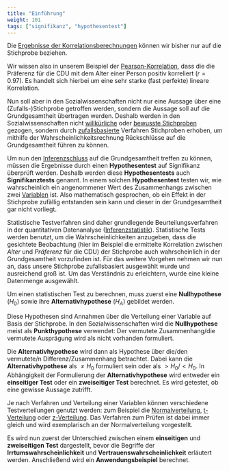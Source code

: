 ```yaml
---
title: "Einführung"
weight: 101
tags: ["signifikanz", "hypothesentest"]
---
```


Die [Ergebnisse der Korrelationsberechnungen](../../../LM3/chapter2/subchapter3/page-2-3-a/) können wir bisher nur auf die Stichprobe beziehen.

Wir wissen also in unserem Beispiel der [Pearson-Korrelation](../../glossar/pearsonsr/index.html), dass die die Präferenz für die CDU mit dem Alter einer Person positiv korreliert ($r=0.97$). Es handelt sich hierbei um eine sehr starke (fast perfekte) lineare Korrelation.

Nun soll aber in den Sozialwissenschaften nicht nur eine Aussage über eine (Zufalls-)Stichprobe getroffen werden, sondern die Aussage soll auf die Grundgesamtheit übertragen werden. Deshalb werden in den Sozialwissenschaften nicht [willkürliche](../../glossar/willkuerlicheauswahl/index.html) oder [bewusste Stichproben](../../glossar/bewussteauswahl/index.html) gezogen, sondern durch [zufallsbasierte](../../glossar/zufallsstichprobe/index.html) Verfahren Stichproben erhoben, um mithilfe der Wahrscheinlichkeitsrechnung Rückschlüsse auf die Grundgesamtheit führen zu können.

Um nun den [Inferenzschluss](../../glossar/inferenzstatistik/index.html) auf die Grundgesamtheit treffen zu können, müssen die Ergebnisse durch einen **Hypothesentest** auf Signifikanz überprüft werden. Deshalb werden diese **Hypothesentests** auch **Signifikanztests** genannt. In einem solchen **Hypothesentest** testen wir, wie wahrscheinlich ein angenommener Wert des Zusammenhangs zwischen zwei [Variablen](../../glossar/variable/index.html) ist. Also mathematisch gesprochen, ob ein Effekt in der Stichprobe zufällig entstanden sein kann und dieser in der Grundgesamtheit gar nicht vorliegt.

Statistische Testverfahren sind daher grundlegende Beurteilungsverfahren in der quantitativen Datenanalyse ([Inferenzstatistik](../../glossar/inferenzstatistik/index.html)). Statistische Tests werden benutzt, um die Wahrscheinlichkeiten anzugeben, dass die gesichtete Beobachtung (hier im Beispiel die ermittelte Korrelation zwischen *Alter* und *Präferenz* für die CDU) der Stichprobe auch wahrscheinlich in der Grundgesamtheit vorzufinden ist. Für das weitere Vorgehen nehmen wir nun an, dass unsere Stichprobe zufallsbasiert ausgewählt wurde und ausreichend groß ist. Um das Verständnis zu erleichtern, wurde eine kleine Datenmenge ausgewählt.

Um einen statistischen Test zu berechnen, muss zuerst eine **Nullhypothese** ($H_0$) sowie ihre **Alternativhypothese** ($H_A$) gebildet werden.

Diese Hypothesen sind Annahmen über die Verteilung einer Variable auf Basis der Stichprobe. In den Sozialwissenschaften wird die **Nullhypothese** meist als **Punkthypothese** verwendet: Der vermutete Zusammenhang/die vermutete Ausprägung wird als nicht vorhanden formuliert.

Die **Alternativhypothese** wird dann als Hypothese über die/den vermutete/n Differenz/Zusammenhang betrachtet. Dabei kann die **Alternativhypothese** als $\neq H_0$ formuliert sein oder als $>H_0 / <H_0$. In Abhängigkeit der Formulierung der **Alternativhypothese** wird entweder ein **einseitiger Test** oder ein **zweiseitiger Test** berechnet. Es wird getestet, ob eine gewisse Aussage zutrifft.

Je nach Verfahren und Verteilung einer Variablen können verschiedene Testverteilungen genutzt werden: zum Beispiel die [Normalverteilung](../../glossar/normalverteilung/index.html), [t-Verteilung](../../glossar/tverteilung/index.html) oder [z-Verteilung](../../glossar/zverteilung/index.html). Das Verfahren zum Prüfen ist dabei immer gleich und wird exemplarisch an der Normalverteilung vorgestellt.

Es wird nun zuerst der Unterschied zwischen einem **einseitigen** und **zweiseitigen Test** dargestellt, bevor die Begriffe der **Irrtumswahrscheinlichkeit** und **Vertrauenswahrscheinlichkeit** erläutert werden. Anschließend wird ein **Anwendungsbeispiel** berechnet.
